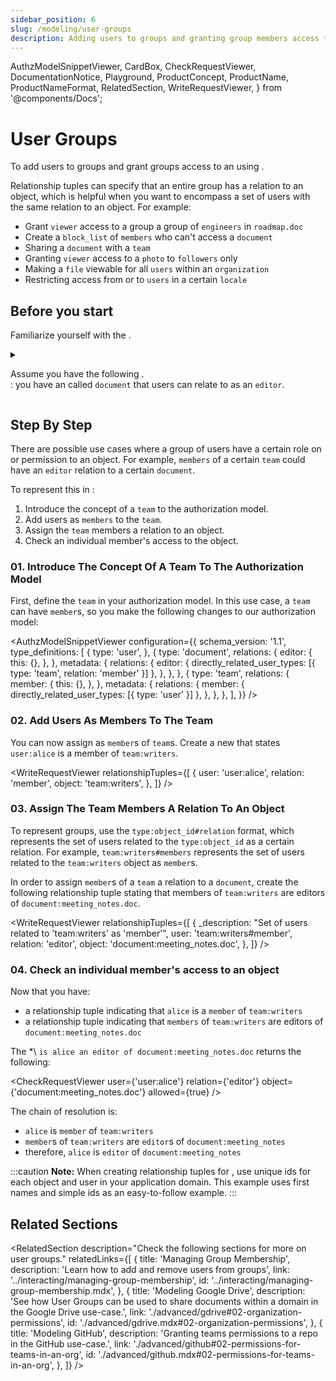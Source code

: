 ```yaml
---
sidebar_position: 6
slug: /modeling/user-groups
description: Adding users to groups and granting group members access to an object
---
```


  AuthzModelSnippetViewer,
  CardBox,
  CheckRequestViewer,
  DocumentationNotice,
  Playground,
  ProductConcept,
  ProductName,
  ProductNameFormat,
  RelatedSection,
  WriteRequestViewer,
} from '@components/Docs';

# User Groups

<DocumentationNotice />

To add users to groups and grant groups access to an <ProductConcept section="what-is-an-object" linkName="object" /> using <ProductName format={ProductNameFormat.ProductLink}/>.

<CardBox title="When to use" appearance="filled">

Relationship tuples can specify that an entire group has a relation to an object, which is helpful when you want to encompass a set of users with the same relation to an object. For example:

- Grant `viewer` access to a group a group of `engineers` in `roadmap.doc`
- Create a `block_list` of `members` who can't access a `document`
- Sharing a `document` with a `team`
- Granting `viewer` access to a `photo` to `followers` only
- Making a `file` viewable for all `users` within an `organization`
- Restricting access from or to `users` in a certain `locale`

</CardBox>

## Before you start

Familiarize yourself with the <ProductConcept />.

<details>
<summary>

Assume you have the following <ProductConcept section="what-is-an-authorization-model" linkName="authorization model" />.<br />: you have an _<ProductConcept section="what-is-an-object" linkName="object" />_ called `document` that users can relate to as an `editor`.

</summary>

<AuthzModelSnippetViewer
  configuration={{
    schema_version: '1.1',
    type_definitions: [
      {
        type: 'user',
      },
      {
        type: 'document',
        relations: {
          editor: {
            this: {},
          },
        },
        metadata: {
          relations: {
            editor: { directly_related_user_types: [{ type: 'user' }] },
          },
        },
      },
    ],
  }}
/>

<hr />

In addition, you will need to know the following:

### Direct Access

You need to know how to create an authorization model and a relationship tuple to grant a user access to an object. To learn more, see [direct access](./direct-access.mdx).

### <ProductName format={ProductNameFormat.ShortForm}/> Concepts

- A <ProductConcept section="what-is-a-type" linkName="Type" />: a class of objects that have similar characteristics.
- A <ProductConcept section="what-is-a-user" linkName="User" />: an entity in the system that can be related to an object.
- A <ProductConcept section="what-is-a-relation" linkName="Relation" />: a string defined in the type definition of an authorization model that defines the possibility of a relationship between an object of the same type as the type definition and a user in the system.
- An <ProductConcept section="what-is-an-object" linkName="Object" />: represents an entity in the system. Users' relationships to it can be defined with relationship tuples and the authorization model.
- A <ProductConcept section="what-is-a-relationship-tuple" linkName="Relationship Tuple" />: a grouping consisting of a user, a relation and an object stored in <ProductName format={ProductNameFormat.ShortForm}/>.

</details>

<Playground />

## Step By Step

There are possible use cases where a group of users have a certain role on or permission to an object. For example, `members` of a certain `team` could have an `editor` relation to a certain `document`.

To represent this in <ProductName format={ProductNameFormat.ShortForm}/>:

1. Introduce the concept of a `team` to the authorization model.
2. Add users as `members` to the `team`.
3. Assign the `team` members a relation to an object.
4. Check an individual member's access to the object.

### 01. Introduce The Concept Of A Team To The Authorization Model

First, define the _<ProductConcept section="what-is-an-object" linkName="object" />_ `team` in your authorization model. In this use case, a `team` can have `member`s, so you make the following changes to our authorization model:

<AuthzModelSnippetViewer
  configuration={{
    schema_version: '1.1',
    type_definitions: [
      {
        type: 'user',
      },
      {
        type: 'document',
        relations: {
          editor: {
            this: {},
          },
        },
        metadata: {
          relations: {
            editor: { directly_related_user_types: [{ type: 'team', relation: 'member' }] },
          },
        },
      },
      {
        type: 'team',
        relations: {
          member: {
            this: {},
          },
        },
        metadata: {
          relations: {
            member: { directly_related_user_types: [{ type: 'user' }] },
          },
        },
      },
    ],
  }}
/>

### 02. Add Users As Members To The Team

You can now assign _<ProductConcept section="what-is-a-user" linkName="users" />_ as `member`s of `team`s. Create a new _<ProductConcept section="what-is-a-relationship-tuple" linkName="relationship tuple" />_ that states `user:alice` is a member of `team:writers`.

<WriteRequestViewer
  relationshipTuples={[
    {
      user: 'user:alice',
      relation: 'member',
      object: 'team:writers',
    },
  ]}
/>

### 03. Assign The Team Members A Relation To An Object

To represent groups, use the `type:object_id#relation` format, which represents the set of users related to the `type:object_id` as a certain relation. For example, `team:writers#members` represents the set of users related to the `team:writers` object as `member`s.

In order to assign `member`s of a `team` a relation to a `document`, create the following relationship tuple stating that members of `team:writers` are editors of `document:meeting_notes.doc`.

<WriteRequestViewer
  relationshipTuples={[
    {
      _description: "Set of users related to 'team:writers' as 'member'",
      user: 'team:writers#member',
      relation: 'editor',
      object: 'document:meeting_notes.doc',
    },
  ]}
/>

### 04. Check an individual member's access to an object

Now that you have:

- a relationship tuple indicating that `alice` is a `member` of `team:writers`
- a relationship tuple indicating that `members` of `team:writers` are editors of `document:meeting_notes.doc`

The \*<ProductConcept section="what-is-a-check-request" linkName="check" />\ `is alice an editor of document:meeting_notes.doc` returns the following:

<CheckRequestViewer user={'user:alice'} relation={'editor'} object={'document:meeting_notes.doc'} allowed={true} />

The chain of resolution is:

- `alice` is `member` of `team:writers`
- `member`s of `team:writers` are `editor`s of `document:meeting_notes`  
- therefore, `alice` is `editor` of `document:meeting_notes`

:::caution
**Note:** When creating relationship tuples for <ProductName format={ProductNameFormat.ShortForm}/>,  use unique ids for each object and user in your application domain. This example uses first names and simple ids as an easy-to-follow example.
:::

## Related Sections

<RelatedSection
  description="Check the following sections for more on user groups."
  relatedLinks={[
    {
      title: 'Managing Group Membership',
      description: 'Learn how to add and remove users from groups',
      link: '../interacting/managing-group-membership',
      id: '../interacting/managing-group-membership.mdx',
    },
    {
      title: 'Modeling Google Drive',
      description: 'See how User Groups can be used to share documents within a domain in the Google Drive use-case.',
      link: './advanced/gdrive#02-organization-permissions',
      id: './advanced/gdrive.mdx#02-organization-permissions',
    },
    {
      title: 'Modeling GitHub',
      description: 'Granting teams permissions to a repo in the GitHub use-case.',
      link: './advanced/github#02-permissions-for-teams-in-an-org',
      id: './advanced/github.mdx#02-permissions-for-teams-in-an-org',
    },
  ]}
/>
